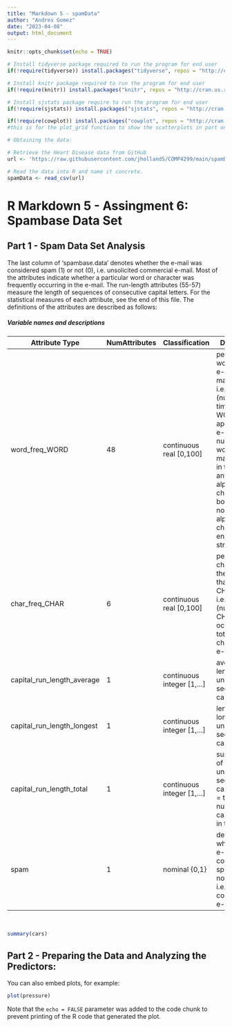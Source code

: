 ```yaml
---
title: "Markdown 5 - spamData"
author: "Andres Gomez"
date: "2023-04-08"
output: html_document
---
```


```r
knitr::opts_chunk$set(echo = TRUE)

# Install tidyverse package required to run the program for end user
if(!require(tidyverse)) install.packages("tidyverse", repos = "http://cran.us.r-project.org")

# Install knitr package required to run the program for end user
if(!require(knitr)) install.packages("knitr", repos = "http://cran.us.r-project.org")

# Install sjstats package require to run the program for end user
if(!require(sjstats)) install.packages("sjstats", repos = "http://cran.us.r-project.org")

if(!require(cowplot)) install.packages("cowplot", repos = "http://cran.us.r-project.org") 
#this is for the plot_grid function to show the scatterplots in part one

# Obtaining the data:

# Retrieve the Heart Disease data from GitHub
url <- 'https://raw.githubusercontent.com/jholland5/COMP4299/main/spamData.csv'

# Read the data into R and name it concrete.
spamData <- read_csv(url)
```

# R Markdown 5 - Assingment 6: Spambase Data Set

## Part 1 - Spam Data Set Analysis

The last column of 'spambase.data' denotes whether the e-mail was considered spam (1) or not (0), i.e. unsolicited commercial e-mail. Most of the attributes indicate whether a particular word or character was frequently occurring in the e-mail. The run-length attributes (55-57) measure the length of sequences of consecutive capital letters. For the statistical measures of each attribute, see the end of this file. The definitions of the attributes are described as follows:

##### Variable names and descriptions
|**Attribute Type**|**NumAttributes**|**Classification**|**Description**|
|------------------|-----------------|------------------|---------------|
| word_freq_WORD   |        48       |continuous real [0,100]| percentage of words in the                                           e-mail that match WORD, i.e. 100 * (number of times the                                       WORD appears in the e-mail) / total number of words in                                        e-mail. A "word" in this case is any string of                                                alphanumeric characters bounded by non-alphanumeric                                           characters or end-of-string.|
|char_freq_CHAR| 6 | continuous real [0,100] |  percentage of characters in the e-mail that                                                   match CHAR, i.e. 100 * (number of CHAR                                                        occurences) / total characters in e-mail|
|capital_run_length_average| 1 | continuous integer [1,...] |  average length of uninterrupted                                                               sequences of capital letters|
|capital_run_length_longest| 1 | continuous integer [1,...] |  length of longest uninterrupted                                                               sequence of capital letters|
|capital_run_length_total| 1 | continuous integer [1,...] |   sum of length of uninterrupted                                                                sequences of capital letters =                                                                total number of capital letters                                                               in the e-mail|
|spam| 1 | nominal {0,1} | denotes whether the e-mail was considered spam (1) or not (0), i.e. unsolicited commercial e-mail.|

<br>


```r
summary(cars)
```

## Part 2 - Preparing the Data and Analyzing the Predictors:

You can also embed plots, for example:

```r
plot(pressure)
```

Note that the `echo = FALSE` parameter was added to the code chunk to prevent printing of the R code that generated the plot.
